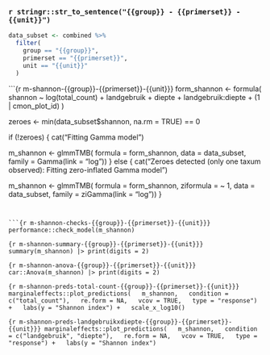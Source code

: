 ### `r stringr::str_to_sentence("{{group}} - {{primerset}} - {{unit}}")`

```r
data_subset <- combined %>%
  filter(
    group == "{{group}}",
    primerset == "{{primerset}}",
    unit == "{{unit}}"
  )
```


```{r m-shannon-{{group}}-{{primerset}}-{{unit}}}
form_shannon <- formula(
  shannon ~
    log(total_count)
  + landgebruik
  + diepte
  + landgebruik:diepte
  + (1 | cmon_plot_id)
  )

zeroes <- min(data_subset$shannon, na.rm = TRUE) == 0

if (!zeroes) {
  cat("Fitting Gamma model")

  m_shannon <- glmmTMB(
    formula = form_shannon,
    data = data_subset,
    family = Gamma(link = "log"))
} else {
  cat("Zeroes detected (only one taxum observed): Fitting zero-inflated Gamma model")

  m_shannon <- glmmTMB(
    formula = form_shannon,
    ziformula = ~ 1,
    data = data_subset,
    family = ziGamma(link = "log"))
}
```


```{r m-shannon-checks-{{group}}-{{primerset}}-{{unit}}}
performance::check_model(m_shannon)
```


```{r m-shannon-summary-{{group}}-{{primerset}}-{{unit}}}
summary(m_shannon) |> print(digits = 2)
```

```{r m-shannon-anova-{{group}}-{{primerset}}-{{unit}}}
car::Anova(m_shannon) |> print(digits = 2)
```

```{r m-shannon-preds-total-count-{{group}}-{{primerset}}-{{unit}}}
marginaleffects::plot_predictions(
  m_shannon,
  condition = c("total_count"),
  re.form = NA,
  vcov = TRUE,
  type = "response") +
  labs(y = "Shannon index") +
  scale_x_log10()
```

```{r m-shannon-preds-landgebruikxdiepte-{{group}}-{{primerset}}-{{unit}}}
marginaleffects::plot_predictions(
  m_shannon,
  condition = c("landgebruik", "diepte"),
  re.form = NA,
  vcov = TRUE,
  type = "response") +
  labs(y = "Shannon index")
```


